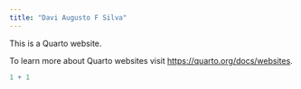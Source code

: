 ```yaml
---
title: "Davi Augusto F Silva"
---
```


This is a Quarto website.

To learn more about Quarto websites visit <https://quarto.org/docs/websites>.

```r
1 + 1
```
